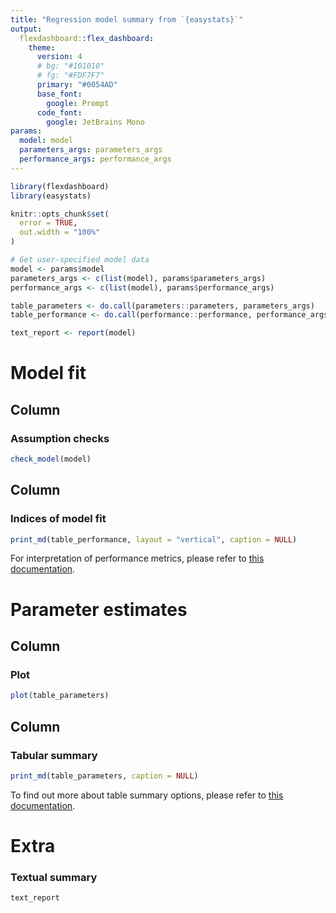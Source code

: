 ```yaml
---
title: "Regression model summary from `{easystats}`"
output: 
  flexdashboard::flex_dashboard:
    theme:
      version: 4
      # bg: "#101010"
      # fg: "#FDF7F7" 
      primary: "#0054AD"
      base_font:
        google: Prompt
      code_font:
        google: JetBrains Mono
params:
  model: model
  parameters_args: parameters_args
  performance_args: performance_args
---
```


```r
library(flexdashboard)
library(easystats)

knitr::opts_chunk$set(
  error = TRUE,
  out.width = "100%"
)
```

```r
# Get user-specified model data
model <- params$model
parameters_args <- c(list(model), params$parameters_args)
performance_args <- c(list(model), params$performance_args)

table_parameters <- do.call(parameters::parameters, parameters_args)
table_performance <- do.call(performance::performance, performance_args)

text_report <- report(model)
```

Model fit 
=====================================  

Column {data-width=700}
-----------------------------------------------------------------------

### Assumption checks

```r
check_model(model)
```

Column {data-width=300}
-----------------------------------------------------------------------

### Indices of model fit

```r
print_md(table_performance, layout = "vertical", caption = NULL)
```

For interpretation of performance metrics, please refer to [this documentation](https://easystats.github.io/performance/reference/model_performance.html).

Parameter estimates
=====================================  

Column {data-width=550}
-----------------------------------------------------------------------

### Plot

```r
plot(table_parameters)
```

Column {data-width=450}
-----------------------------------------------------------------------

### Tabular summary

```r
print_md(table_parameters, caption = NULL)
```

To find out more about table summary options, please refer to [this documentation](https://easystats.github.io/parameters/reference/model_parameters.html).


Extra {data-orientation=rows}
=====================================    

### Textual summary

```r
text_report
```

